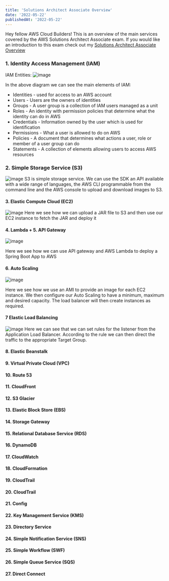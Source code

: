```yaml
---
title: 'Solutions Architect Associate Overview'
date: '2022-05-22'
publishedAt: '2022-05-22'
---
```


Hey fellow AWS Cloud Builders! This is an overview of the main services covered by the AWS Solutions
Architect Associate exam. If you would like an introduction to this exam check out my
[Solutions Architect Associate Overview](https://tomspencerlondon.com/posts/solutions-architect-associate-intro)
### 1. Identity Access Management (IAM)
IAM Entities:
![image](https://user-images.githubusercontent.com/27693622/201437621-9e80c7e8-5256-4dc2-aa2c-4b266027e3a2.png)

In the above diagram we can see the main elements of IAM:
* Identities - used for access to an AWS account
* Users - Users are the owners of identities
* Groups - A user group is a collection of IAM users managed as a unit
* Roles - An identity with permission policies that determine what the identity can do in AWS
* Credentials - Information owned by the user which is used for identification
* Permissions - What a user is allowed to do on AWS
* Policies - A document that determines what actions a user, role or member of a user group can do
* Statements - A collection of elements allowing users to access AWS resources

### 2. Simple Storage Service (S3)
![image](https://user-images.githubusercontent.com/27693622/201442277-56b6b441-2452-4c76-a68d-6afd34ce5f64.png)
S3 is simple storage service. We can use the SDK an API available with a wide range of languages, the AWS CLI programmable
from the command line and the AWS console to upload and download images to S3.

#### 3. Elastic Compute Cloud (EC2)
![image](https://user-images.githubusercontent.com/27693622/201544178-d5de36f1-1504-4ff6-8a11-b42c6ad8b66f.png)
Here we see how we can upload a JAR file to S3 and then use our EC2 instance to fetch the JAR
and deploy it
#### 4. Lambda + 5. API Gateway
![image](https://user-images.githubusercontent.com/27693622/201545154-76dad99d-43ea-4538-98d7-f940ca1d4916.png)

Here we see how we can use API gateway and AWS Lambda to deploy a Spring Boot App to AWS

#### 6. Auto Scaling
![image](https://user-images.githubusercontent.com/27693622/201598204-8c05d0e2-2478-46bf-b7db-7a83f5b08cd3.png)

Here we see how we use an AMI to provide an image for each EC2 instance.
We then configure our Auto Scaling to have a minimum, maximum and desired capacity.
The load balancer will then create instances as required.

#### 7 Elastic Load Balancing
![image](https://user-images.githubusercontent.com/27693622/201609697-5e279559-c520-4439-bed6-278d1d03232c.png)
Here we can see that we can set rules for the listener from the Application Load Balancer.
According to the rule we can then direct the traffic to the appropriate Target Group.
#### 8. Elastic Beanstalk

#### 9. Virtual Private Cloud (VPC)

#### 10. Route 53

#### 11. CloudFront

#### 12. S3 Glacier

#### 13. Elastic Block Store (EBS)

#### 14. Storage Gateway

#### 15. Relational Database Service (RDS)

#### 16. DynamoDB

#### 17. CloudWatch

#### 18. CloudFormation

#### 19. CloudTrail

#### 20. CloudTrail

#### 21. Config

#### 22. Key Management Service (KMS)

#### 23. Directory Service

#### 24. Simple Notification Service (SNS)

#### 25. Simple Workflow (SWF)

#### 26. Simple Queue Service (SQS)

#### 27. Direct Connect
